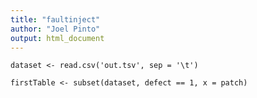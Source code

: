 ```yaml
---
title: "faultinject"
author: "Joel Pinto"
output: html_document
---
```


```imorting
dataset <- read.csv('out.tsv', sep = '\t')
```

```subset
firstTable <- subset(dataset, defect == 1, x = patch)
```
